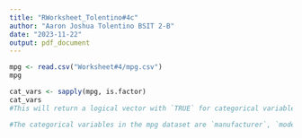```yaml
---
title: "RWorksheet_Tolentino#4c"
author: "Aaron Joshua Tolentino BSIT 2-B"
date: "2023-11-22"
output: pdf_document
---
```


``` r
mpg <- read.csv("Worksheet#4/mpg.csv")
mpg
```

``` r
cat_vars <- sapply(mpg, is.factor)
cat_vars
#This will return a logical vector with `TRUE` for categorical variables and `FALSE` for continuous variables.
```

``` r
#The categorical variables in the mpg dataset are `manufacturer`, `model`, `trans`, `drv`, and `fl`. The continuous variables are `displ`, `cty`, `hwy`, and `year`.
```


